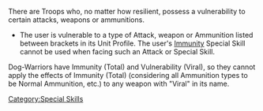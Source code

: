 {{section-special-skills}}


{{n4only}}
{{n4list}}
There are Troops who, no matter how resilient, possess a vulnerability to certain attacks, weapons or ammunitions.

{{skillbox |black| VULNERABILITY | AUTOMATIC SKILL }}
{{skill-label | Obligatory }}
{{effects}}
* The user is vulnerable to a type of Attack, weapon or Ammunition listed between brackets in its Unit Profile. The user's [[Immunity]] Special Skill cannot be used when facing such an Attack or Special Skill.


{{greybox-start | Vulnerability Example }}
Dog-Warriors have Immunity (Total) and Vulnerability (Viral), so they cannot apply the effects of Immunity (Total) (considering all Ammunition types to be Normal Ammunition, etc.) to any weapon with "Viral" in its name. 
{{greybox-end}}

{{n4end}}



[[Category:Special Skills]]
